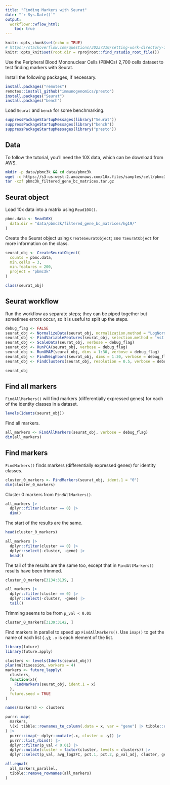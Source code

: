 ```yaml
---
title: "Finding Markers with Seurat"
date: "`r Sys.Date()`"
output:
  workflowr::wflow_html:
    toc: true
---
```


```r
knitr::opts_chunk$set(echo = TRUE)
# https://stackoverflow.com/questions/30237310/setting-work-directory-in-knitr-using-opts-chunksetroot-dir-doesnt-wor
knitr::opts_knit$set(root.dir = rprojroot::find_rstudio_root_file())
```

Use the Peripheral Blood Mononuclear Cells (PBMCs) 2,700 cells dataset to test finding markers with Seurat.

Install the following packages, if necessary.

```r
install.packages("remotes")
remotes::install_github("immunogenomics/presto")
install.packages("Seurat")
install.packages("bench")
```

Load `Seurat` and `bench` for some benchmarking.

```r
suppressPackageStartupMessages(library("Seurat"))
suppressPackageStartupMessages(library("bench"))
suppressPackageStartupMessages(library("presto"))
```

## Data

To follow the tutorial, you'll need the 10X data, which can be download from AWS.

```bash
mkdir -p data/pbmc3k && cd data/pbmc3k
wget -c https://s3-us-west-2.amazonaws.com/10x.files/samples/cell/pbmc3k/pbmc3k_filtered_gene_bc_matrices.tar.gz
tar -xzf pbmc3k_filtered_gene_bc_matrices.tar.gz
```

## Seurat object

Load 10x data into a matrix using `Read10X()`.

```r
pbmc.data <- Read10X(
  data.dir = "data/pbmc3k/filtered_gene_bc_matrices/hg19/"
)
```

Create the Seurat object using `CreateSeuratObject`; see `?SeuratObject` for more information on the class.

```r
seurat_obj <- CreateSeuratObject(
  counts = pbmc.data,
  min.cells = 3,
  min.features = 200,
  project = "pbmc3k"
)

class(seurat_obj)
```

## Seurat workflow

Run the workflow as separate steps; they can be piped together but sometimes errors occur, so it is useful to split up the steps.

```r
debug_flag <- FALSE
seurat_obj <- NormalizeData(seurat_obj, normalization.method = "LogNormalize", scale.factor = 1e4, verbose = debug_flag)
seurat_obj <- FindVariableFeatures(seurat_obj, selection.method = 'vst', nfeatures = 2000, verbose = debug_flag)
seurat_obj <- ScaleData(seurat_obj, verbose = debug_flag)
seurat_obj <- RunPCA(seurat_obj, verbose = debug_flag)
seurat_obj <- RunUMAP(seurat_obj, dims = 1:30, verbose = debug_flag)
seurat_obj <- FindNeighbors(seurat_obj, dims = 1:30, verbose = debug_flag)
seurat_obj <- FindClusters(seurat_obj, resolution = 0.5, verbose = debug_flag)

seurat_obj
```

## Find all markers

`FindAllMarkers()` will find markers (differentially expressed genes) for each of the identity classes in a dataset.

```r
levels(Idents(seurat_obj))
```

Find all markers.

```r
all_markers <- FindAllMarkers(seurat_obj, verbose = debug_flag)
dim(all_markers)
```

## Find markers

`FindMarkers()` finds markers (differentially expressed genes) for identity classes.

```r
cluster_0_markers <- FindMarkers(seurat_obj, ident.1 = "0")
dim(cluster_0_markers)
```

Cluster 0 markers from `FindAllMarkers()`.

```r
all_markers |>
  dplyr::filter(cluster == 0) |>
  dim()
```

The start of the results are the same.

```r
head(cluster_0_markers)

all_markers |>
  dplyr::filter(cluster == 0) |>
  dplyr::select(-cluster, -gene) |>
  head()
```

The tail of the results are the same too, except that in `FindAllMarkers()` results have been trimmed.

```r
cluster_0_markers[3134:3139, ]

all_markers |>
  dplyr::filter(cluster == 0) |>
  dplyr::select(-cluster, -gene) |>
  tail()
```

Trimming seems to be from `p_val < 0.01`

```r
cluster_0_markers[3139:3142, ]
```

Find markers in parallel to speed up `FindAllMarkers()`. Use `imap()` to get the name of each list (`.y`); `.x` is each element of the list.

```r
library(future)
library(future.apply)

clusters <- levels(Idents(seurat_obj))
plan(multisession, workers = 4)
markers <- future_lapply(
  clusters,
  function(x){
    FindMarkers(seurat_obj, ident.1 = x)
  },
  future.seed = TRUE
)

names(markers) <- clusters

purrr::map(
  markers,
  \(x) tibble::rownames_to_column(.data = x, var = "gene") |> tibble::remove_rownames()
) |>
  purrr::imap(~ dplyr::mutate(.x, cluster = .y)) |>
  purrr::list_rbind() |>
  dplyr::filter(p_val < 0.01) |>
  dplyr::mutate(cluster = factor(cluster, levels = clusters)) |>
  dplyr::select(p_val, avg_log2FC, pct.1, pct.2, p_val_adj, cluster, gene) -> all_markers_parallel

all.equal(
  all_markers_parallel,
  tibble::remove_rownames(all_markers)
)
```





